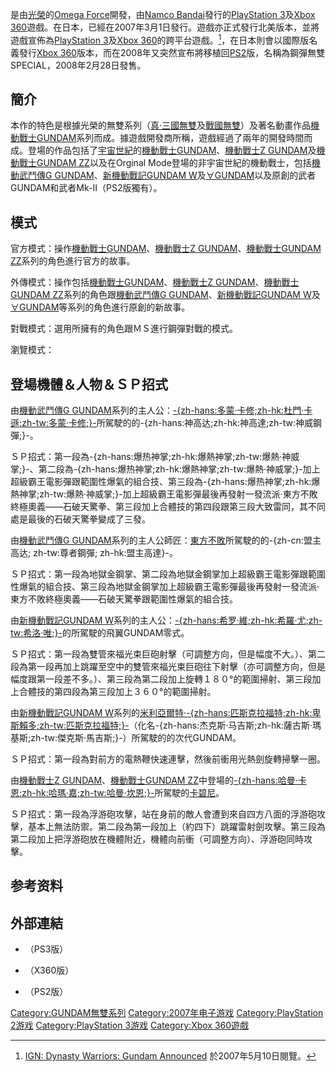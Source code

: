 {{For|整个系列的介绍|GUNDAM無雙系列}}
{{NoteTA
| G1=Games
| G2 = Gundam
| 1=zh:GUNDAM; zh-cn:高达; zh-hk:高達; zh-tw:鋼彈;
}}
{{Infobox VG
| title = GUNDAM無雙
| image = Image:Gundam Musou.jpg
| caption = 游戏PS3版本封面
| developer = [[光榮公司|光荣]]（[[Omega_Force|Omega Force]]）
| publisher = [[万代南梦宫游戏|万代南梦宫游戏]]
| distributor =
| designer =
| engine =
| series = 《[[GUNDAM無雙系列|GUNDAM無雙]]》系列
| released = '''PS3'''{{Vgrelease|JP|2007年3月1日|NA|2007年8月28日|EU|2007年11月9日}}'''X360'''{{Vgrelease|JP|2007年12月27日|NA|2008年8月28日}}<br>'''PS2'''{{Vgrelease|JP|2008年2月28日}}
| genre = [[動作角色扮演遊戲|動作角色扮演]]，[[砍殺遊戲|砍殺]]
| modes = [[单人游戏|单人]]，[[多人游戏|合作]]
| platforms = [[PlayStation_3|PlayStation 3]]<br>[[Xbox_360|Xbox 360]]<br>[[PlayStation_2|PlayStation 2]]
}}

{{vgname|GUNDAM無雙|ja=ガンダム無双|en=Dynasty Warriors: Gundam|diff=yes}}是由[[光榮公司|光榮]]的[[Omega_Force|Omega Force]]開發，由[[南夢宮萬代發展公司|Namco Bandai]]發行的[[PlayStation_3|PlayStation 3]]及[[Xbox_360|Xbox 360]]遊戲。在日本，已經在2007年3月1日發行。遊戲亦正式發行北美版本，並將遊戲宣佈為[[PlayStation_3|PlayStation 3]]及[[Xbox_360|Xbox 360]]的跨平台遊戲。<ref>[http://ps3.ign.com/articles/786/786814p1.html IGN: Dynasty Warriors: Gundam Announced] {{Wayback|url=http://ps3.ign.com/articles/786/786814p1.html |date=20120207220902 }} 於2007年5月10日閱覽。</ref>，在日本則會以國際版名義發行[[Xbox_360|Xbox 360]]版本，而在2008年又突然宣布將移植回[[PlayStation_2|PS2]]版，名稱為鋼彈無雙SPECIAL，2008年2月28日發售。

== 簡介 ==

本作的特色是根據光榮的無雙系列（[[真·三國無雙|真·三國無雙]]及[[戰國無雙|戰國無雙]]）及著名動畫作品[[機動戰士GUNDAM|機動戰士GUNDAM]]系列而成。據遊戲開發商所稱，遊戲經過了兩年的開發時間而成{{citation needed|time=2007-11-01T17:17:23Z}}。登場的作品包括了[[宇宙世紀_(GUNDAM)|宇宙世紀]]的[[機動戰士GUNDAM|機動戰士GUNDAM]]、[[機動戰士Z_GUNDAM|機動戰士Z GUNDAM]]及[[機動戰士GUNDAM_ZZ|機動戰士GUNDAM ZZ]]以及在Orginal Mode登場的非宇宙世紀的機動戰士，包括[[機動武鬥傳G_GUNDAM|機動武鬥傳G GUNDAM]]、[[新機動戰記GUNDAM_W|新機動戰記GUNDAM W]]及[[∀GUNDAM|∀GUNDAM]]以及原創的武者GUNDAM和武者Mk-II（PS2版獨有）。

== 模式 ==

官方模式：操作[[機動戰士GUNDAM|機動戰士GUNDAM]]、[[機動戰士Z_GUNDAM|機動戰士Z GUNDAM]]、[[機動戰士GUNDAM_ZZ|機動戰士GUNDAM ZZ]]系列的角色進行官方的故事。

外傳模式：操作包括[[機動戰士GUNDAM|機動戰士GUNDAM]]、[[機動戰士Z_GUNDAM|機動戰士Z GUNDAM]]、[[機動戰士GUNDAM_ZZ|機動戰士GUNDAM ZZ]]系列的角色跟[[機動武鬥傳G_GUNDAM|機動武鬥傳G GUNDAM]]、[[新機動戰記GUNDAM_W|新機動戰記GUNDAM W]]及[[∀GUNDAM|∀GUNDAM]]等系列的角色進行原創的新故事。

對戰模式：選用所擁有的角色跟ＭＳ進行鋼彈對戰的模式。

瀏覽模式：

== 登場機體＆人物＆ＳＰ招式 ==

由[[機動武鬥傳G_GUNDAM|機動武鬥傳G GUNDAM]]系列的主人公：[[多蒙·卡修|-{zh-hans:多蒙·卡修;zh-hk:杜門·卡遜;zh-tw:多蒙·卡修;}-]]所駕駛的的-{zh-hans:神高达;zh-hk:神高達;zh-tw:神威鋼彈;}-。

ＳＰ招式：第一段為-{zh-hans:爆热神掌;zh-hk:爆熱神掌;zh-tw:爆熱·神威掌;}-、第二段為-{zh-hans:爆热神掌;zh-hk:爆熱神掌;zh-tw:爆熱·神威掌;}-加上超級霸王電影彈跟範圍性爆氣的組合技、第三段為-{zh-hans:爆热神掌;zh-hk:爆熱神掌;zh-tw:爆熱·神威掌;}-加上超級霸王電影彈最後再發射一發流派·東方不敗終極奧義——石破天驚拳、第三段加上合體技的第四段跟第三段大致雷同，其不同處是最後的石破天驚拳變成了三發。

由[[機動武鬥傳G_GUNDAM|機動武鬥傳G GUNDAM]]系列的主人公師匠：[[東方不敗_(動畫角色)|東方不敗]]所駕駛的的-{zh-cn:盟主高达; zh-tw:尊者鋼彈; zh-hk:盟主高達}-。

ＳＰ招式：第一段為地獄金鋼掌、第二段為地獄金鋼掌加上超級霸王電影彈跟範圍性爆氣的組合技、第三段為地獄金鋼掌加上超級霸王電影彈最後再發射一發流派·東方不敗終極奧義——石破天驚拳跟範圍性爆氣的組合技。

由[[新機動戰記GUNDAM_W|新機動戰記GUNDAM W]]系列的主人公：[[希洛·唯|-{zh-hans:希罗·維;zh-hk:希羅·尤;zh-tw:希洛·唯;}-]]的所駕駛的飛翼GUNDAM零式。

ＳＰ招式：第一段為雙管來福光束巨砲射擊（可調整方向，但是幅度不大。）、第二段為第一段再加上跳躍至空中的雙管來福光束巨砲往下射擊（亦可調整方向，但是幅度跟第一段差不多。）、第三段為第二段加上旋轉１８０°的範圍掃射、第三段加上合體技的第四段為第三段加上３６０°的範圍掃射。

由[[新機動戰記GUNDAM_W|新機動戰記GUNDAM W]]系列的[[新機動戰記GUNDAM_W角色列表#OZ|米利亞爾特·-{zh-hans:匹斯克拉福特;zh-hk:卑斯賴多;zh-tw:匹斯克拉福特;}-]]（化名-{zh-hans:杰克斯·马吉斯;zh-hk:薩古斯·瑪基斯;zh-tw:傑克斯·馬吉斯;}-）所駕駛的的次代GUNDAM。

ＳＰ招式：第一段為對前方的電熱鞭快速連擊，然後前衝用光熱劍旋轉掃擊一圈。

由[[機動戰士Z_GUNDAM|機動戰士Z GUNDAM]]、[[機動戰士GUNDAM_ZZ|機動戰士GUNDAM ZZ]]中登場的[[哈曼·坎恩|-{zh-hans:哈曼·卡恩;zh-hk:哈瑪·嘉;zh-tw:哈曼·坎恩;}-]]所駕駛的[[AMX-004|卡碧尼]]。

ＳＰ招式：第一段為浮游砲攻擊，站在身前的敵人會遭到來自四方八面的浮游砲攻擊，基本上無法防禦。第二段為第一段加上（約四下）跳躍雷射劍攻擊。第三段為第二段加上把浮游砲放在機體附近，機體向前衝（可調整方向）、浮游砲同時攻擊。

== 参考资料 ==
{{reflist}}

== 外部連結 ==

* {{Official|http://gundam-musou.jp/ps3/}}（PS3版）{{dead link|date=2017年11月 |bot=InternetArchiveBot |fix-attempted=yes }}
* {{Official|http://gundam-musou.jp/xbox/}}（X360版）{{dead link|date=2017年11月 |bot=InternetArchiveBot |fix-attempted=yes }}
* {{Official|http://gundam-musou.jp/ps2/}}（PS2版）{{dead link|date=2017年11月 |bot=InternetArchiveBot |fix-attempted=yes }}

{{GUNDAM}}
{{Musou Series}}

{{DEFAULTSORT:Gundam Musou}}
[[Category:GUNDAM無雙系列|Category:GUNDAM無雙系列]]
[[Category:2007年电子游戏|Category:2007年电子游戏]]
[[Category:PlayStation_2游戏|Category:PlayStation 2游戏]]
[[Category:PlayStation_3游戏|Category:PlayStation 3游戏]]
[[Category:Xbox_360遊戲|Category:Xbox 360遊戲]]